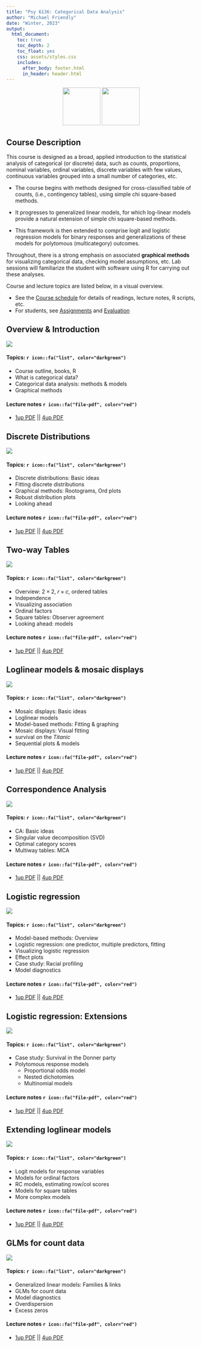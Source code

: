 ```yaml
---
title: "Psy 6136: Categorical Data Analysis"
author: "Michael Friendly"
date: "Winter, 2023"
output:
  html_document:
    toc: true
    toc_depth: 2
    toc_float: yes
    css: assets/styles.css
    includes:
      after_body: footer.html
      in_header: header.html
---
```



<center>
<img src="icons/psy6136-highres.png" width="100px"/>
<img src="icons/psy6136-qr.png" width="100px"/>
</center>

## Course Description 

This course is designed as a broad, applied introduction to the statistical analysis of categorical (or discrete) data, such as counts, proportions, nominal variables, ordinal variables, discrete variables with few values, continuous variables grouped into a small number of categories, etc. 

* The course begins with methods designed for cross-classified table of counts, (i.e., contingency tables), using simple chi square-based methods. 

* It progresses to generalized linear models, for which log-linear models provide a natural extension of simple chi square-based methods. 

* This framework is then extended to comprise logit and logistic regression models for binary responses and generalizations of these models for polytomous (multicategory) outcomes.

Throughout, there is a strong emphasis on associated **graphical methods** for visualizing categorical data, checking model assumptions, etc. Lab sessions will familiarize the student with software using R for carrying out these analyses.

Course and lecture topics are listed below, in a visual overview. 

* See the [Course schedule](schedule.html) for details of readings, lecture notes, R scripts, etc.
* For students, see [Assignments](about.html#assign) and [Evaluation](about.html#evaluation)

## Overview & Introduction {#overview}

![](images/headers/bertifier.png)

#### Topics:  `r icon::fa("list", color="darkgreen")`

- Course outline, books, R
- What is categorical data?
- Categorical data analysis: methods & models
- Graphical methods

#### Lecture notes  `r icon::fa("file-pdf", color="red")` 
- [1up PDF](lectures/01-Overview.pdf) || [4up PDF](lectures/01-Overview-2x2.pdf)


## Discrete Distributions

![](images/headers/dpois-xyplot.png)

#### Topics:  `r icon::fa("list", color="darkgreen")`

- Discrete distributions: Basic ideas
- Fitting discrete distributions
- Graphical methods: Rootograms, Ord plots
- Robust distribution plots
- Looking ahead

#### Lecture notes  `r icon::fa("file-pdf", color="red")` 
- [1up PDF](lectures/02-Discrete.pdf) || [4up PDF](lectures/02-Discrete-2x2.pdf)

## Two-way Tables

![](images/headers/twoway.png)

#### Topics:  `r icon::fa("list", color="darkgreen")`

- Overview: $2 \times 2$, $r \times c$, ordered tables
- Independence
- Visualizing association
- Ordinal factors
- Square tables: Observer agreement
- Looking ahead: models

#### Lecture notes  `r icon::fa("file-pdf", color="red")` 
- [1up PDF](lectures/03-Twoway1.pdf) || [4up PDF](lectures/03-Twoway1-2x2.pdf)


## Loglinear models & mosaic displays

![](images/headers/loglin.png)


#### Topics:  `r icon::fa("list", color="darkgreen")`

- Mosaic displays: Basic ideas
- Loglinear models
- Model-based methods: Fitting & graphing
- Mosaic displays: Visual fitting
- survival on the _Titanic_
- Sequential plots & models

#### Lecture notes  `r icon::fa("file-pdf", color="red")` 
- [1up PDF](lectures/04-Loglin.pdf) || [4up PDF](lectures/04-Loglin-2x2.pdf)

## Correspondence Analysis

![](images/headers/corresp.png)

#### Topics:  `r icon::fa("list", color="darkgreen")`

- CA: Basic ideas
- Singular value decomposition (SVD)
- Optimal category scores
- Multiway tables: MCA

#### Lecture notes  `r icon::fa("file-pdf", color="red")` 
- [1up PDF](lectures/05-Corresp.pdf) || [4up PDF](lectures/05-Corresp-2x2.pdf)


## Logistic regression

![](images/headers/logistic.png)

#### Topics:  `r icon::fa("list", color="darkgreen")`

- Model-based methods: Overview
- Logistic regression: one predictor, multiple predictors, fitting
- Visualizing logistic regression
- Effect plots
- Case study: Racial profiling
- Model diagnostics

#### Lecture notes  `r icon::fa("file-pdf", color="red")` 
- [1up PDF](lectures/06-Logistic.pdf) || [4up PDF](lectures/06-Logistic-2x2.pdf)


## Logistic regression: Extensions

![](images/headers/logistic2.png)


#### Topics:  `r icon::fa("list", color="darkgreen")`

- Case study: Survival in the Donner party
- Polytomous response models
  + Proportional odds model
  + Nested dichotomies
  + Multinomial models

#### Lecture notes  `r icon::fa("file-pdf", color="red")` 
- [1up PDF](lectures/07-Logistic2.pdf) || [4up PDF](lectures/07-Logistic2-2x2.pdf)


## Extending loglinear models

![](images/headers/loglin2.png)

#### Topics:  `r icon::fa("list", color="darkgreen")`

- Logit models for response variables
- Models for ordinal factors
- RC models, estimating row/col scores
- Models for square tables
- More complex models

#### Lecture notes  `r icon::fa("file-pdf", color="red")` 
- [1up PDF](lectures/08-Loglin2.pdf) || [4up PDF](lectures/08-Loglin2-2x2.pdf)


## GLMs for count data

![](images/headers/countdata.png)


#### Topics:  `r icon::fa("list", color="darkgreen")`

- Generalized linear models: Families & links
- GLMs for count data
- Model diagnostics
- Overdispersion
- Excess zeros

#### Lecture notes  `r icon::fa("file-pdf", color="red")` 
- [1up PDF](lectures/09-CountData.pdf) || [4up PDF](lectures/09-CountData-2x2.pdf)


